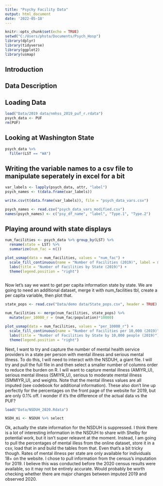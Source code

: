 ```yaml
---
title: "Psychy Facility Data"
output: html_document
date: '2022-05-18'
---
```


```r
knitr::opts_chunk$set(echo = TRUE)
setwd("C:/Users/phsta/Documents/Psych_Hosp")
library(dplyr)
library(tidyverse)
library(ggplot2)
library(usmap)
```

## Introduction

## Data Description

## Loading Data

```r
load("Data/2019 data/nmhss_2019_puf_r.rdata")
psych_data <- PUF
rm(PUF)
```

## Looking at Washington State


```r
psych_data %>%
  filter(LST == "WA")
```

## Writing the variable names to a csv file to manipulate seperately in excel for a bit

```r
var_labels <- lapply(psych_data, attr, "label")
psych_names <- t(data.frame(var_labels))

write.csv(t(data.frame(var_labels)), file = "psych_data_vars.csv")
```

```r
psych_names <- read.csv("psych_data_vars_modified.csv")
names(psych_names) <- c("psy_df_name", "label", "Type.1", "Type.2") 
```

## Playing around with state displays

```r
num_facilities <- psych_data %>% group_by(LST) %>%
  rename(state = LST) %>%
  summarize(num_fac = n())

plot_usmap(data = num_facilities, values = "num_fac") +
  scale_fill_continuous(name = "Number of Facilities (2019)", label = scales::comma) +
  labs(title = "Number of Facilities by State (2019)") +
  theme(legend.position = "right")
  
```

Now let's say we want to get per capita information state by state. We are going to need an additional dataset, merge it with num_facilities tbl, create a per capita variable, then plot that. 

```r
state_pops <- read.csv("Data/demo data/State_pops.csv", header = TRUE)

num_facilities <- merge(num_facilities, state_pops) %>%
  mutate(per_10000_r = (num_fac/population)*10000)

plot_usmap(data = num_facilities, values = "per_10000_r") +
  scale_fill_continuous(name = "Number of Facilities per 10,000 (2019)", label = scales::comma) +
  labs(title = "Number of Facilities by State by 10,000 people (2019)") +
  theme(legend.position = "right")
```

Next, I want to try and capture the number of mental health service providers in a state per person with mental illness and serious mental illness. To do this, I will need to interact with the NSDUH, a giant file. I will try and pull the full file in and then select a smaller number of columns order to reduce the burden on R. I will want to capture mental illness (AMIYR_U), serious mental illness (SMIYR_U), serious to moderate mental illness (SMMIYR_U), and weights. Note that the mental illness values are all imputed (see codebook for additional information). These also don't line up perfectly for the percentages on the front page of the website for 2019, but are only 0.1% off. I wonder if it's the difference of the actual data vs the PUF?


```r
load("Data/NSDUH_2020.Rdata")

NSDH_mi <- NSDUH %>% select
```

Ok, actually the state information for the NSDUH is suppressed. I think there is a lot of interesting information in the NSDUH to share with Shelby for potential work, but it isn't super releavnt at the moment. Instead, I am going to pull the percentages of mental illess from the online dataset, store it in a csv, load that in and build the tables from that. Even that's a bit tricky though. Rates of mental illness per state are only available for individuals 18+ on the website. I chose to pull information from the census's imputation for 2019. I believe this was conducted before the 2020 census results were available, so it may not be entirely accurate. Would probably be worth checking whether there are major changes between imputed 2019 and observed 2020. 

